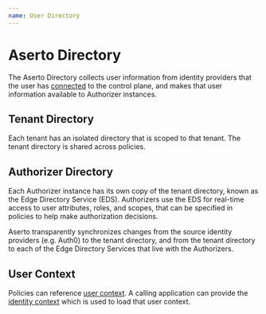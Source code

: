 ```yaml
---
name: User Directory
---
```


# Aserto Directory

The Aserto Directory collects user information from identity providers that the user has 
[connected](/overview/connections) to the control plane, and makes that user information available 
to Authorizer instances. 

## Tenant Directory

Each tenant has an isolated directory that is scoped to that tenant. The tenant directory is shared 
across policies.

## Authorizer Directory

Each Authorizer instance has its own copy of the tenant directory, known as the Edge Directory Service (EDS). 
Authorizers use the EDS for real-time access to user attributes, roles, and scopes, that can be specified 
in policies to help make authorization decisions.

Aserto transparently synchronizes changes from the source identity providers (e.g. Auth0) to the tenant 
directory, and from the tenant directory to each of the Edge Directory Services that live with the 
Authorizers.

## User Context

Policies can reference [user context](/overview/policy#user-context). A calling application can 
provide the [identity context](/authorizer/identity-context) which is used to load that user context.

